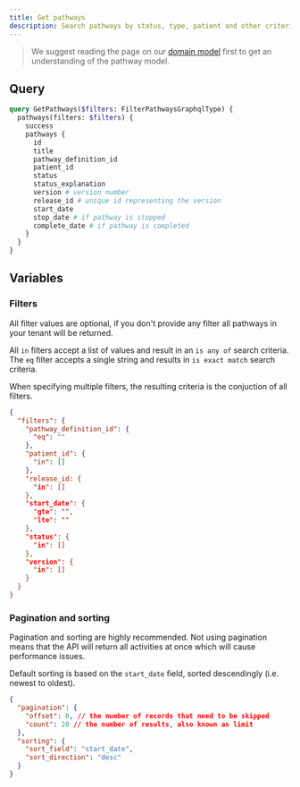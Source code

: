 ```yaml
---
title: Get pathways
description: Search pathways by status, type, patient and other criteria
---
```


> We suggest reading the page on our [domain model](/docs/getting-started/domain-model) first to get an understanding of the pathway model.

## Query

```graphql
query GetPathways($filters: FilterPathwaysGraphqlType) {
  pathways(filters: $filters) {
    success
    pathways {
      id
      title
      pathway_definition_id
      patient_id
      status
      status_explanation
      version # version number
      release_id # unique id representing the version
      start_date
      stop_date # if pathway is stopped
      complete_date # if pathway is completed
    }
  }
}
```

## Variables

### Filters

All filter values are optional, if you don't provide any filter all pathways in your tenant will be returned.

All `in` filters accept a list of values and result in an `is any of` search criteria. The `eq` filter accepts a single string and results in `is exact match` search criteria.

When specifying multiple filters, the resulting criteria is the conjuction of all filters.

```json
{
  "filters": {
    "pathway_definition_id": {
      "eq": ""
    },
    "patient_id": {
      "in": []
    },
    "release_id: { 
      "in": []
    },
    "start_date": {
      "gte": "",
      "lte": ""
    },
    "status": {
      "in": []
    },
    "version": {
      "in": []
    }
  }
}
```

### Pagination and sorting

Pagination and sorting are highly recommended. Not using pagination means that the API will return all activities at once which will cause performance issues.

Default sorting is based on the `start_date` field, sorted descendingly (i.e. newest to oldest).

```json
{
  "pagination": {
    "offset": 0, // the number of records that need to be skipped
    "count": 20 // the number of results, also known as limit
  },
  "sorting": {
    "sort_field": "start_date",
    "sort_direction": "desc"
  }
}
```